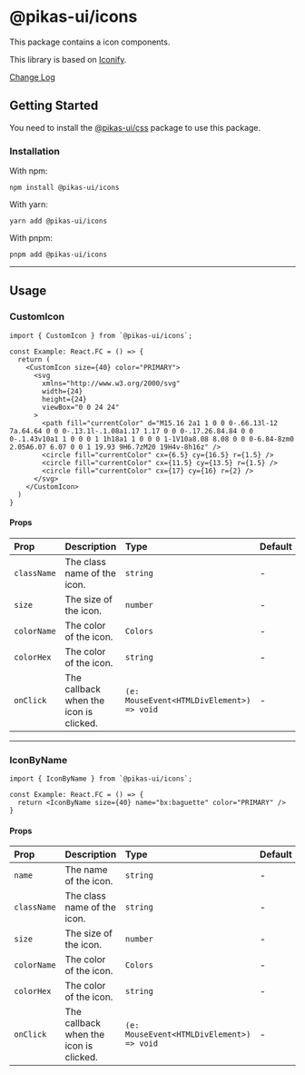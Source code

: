 

<NextSeo title="Icons" />

# @pikas-ui/icons

This package contains a icon components.

This library is based on [Iconify](https://iconify.design/).

<a href="https://github.com/Achaak/pikas/blob/main/packages/ui/icons/CHANGELOG.md">
  Change Log
</a>

## Getting Started

You need to install the <a href={cssLink}>@pikas-ui/css</a> package to use this package.

### Installation

With npm:

```
npm install @pikas-ui/icons
```

With yarn:

```
yarn add @pikas-ui/icons
```

With pnpm:

```
pnpm add @pikas-ui/icons
```

---

## Usage

### CustomIcon

<CustomIconExample />

```tsx
import { CustomIcon } from `@pikas-ui/icons`;

const Example: React.FC = () => {
  return (
    <CustomIcon size={40} color="PRIMARY">
      <svg
        xmlns="http://www.w3.org/2000/svg"
        width={24}
        height={24}
        viewBox="0 0 24 24"
      >
        <path fill="currentColor" d="M15.16 2a1 1 0 0 0-.66.13l-12 7a.64.64 0 0 0-.13.1l-.1.08a1.17 1.17 0 0 0-.17.26.84.84 0 0 0-.1.43v10a1 1 0 0 0 1 1h18a1 1 0 0 0 1-1V10a8.08 8.08 0 0 0-6.84-8zm0 2.05A6.07 6.07 0 0 1 19.93 9H6.7zM20 19H4v-8h16z" />
        <circle fill="currentColor" cx={6.5} cy={16.5} r={1.5} />
        <circle fill="currentColor" cx={11.5} cy={13.5} r={1.5} />
        <circle fill="currentColor" cx={17} cy={16} r={2} />
      </svg>
    </CustomIcon>
  )
}
```



#### Props

| Prop        | Description                            | Type                                      | Default |
| :---------- | :------------------------------------- | :---------------------------------------- | :------ |
| `className` | The class name of the icon.            | `string`                                  | -       |
| `size`      | The size of the icon.                  | `number`                                  | -       |
| `colorName` | The color of the icon.                 | `Colors`                                  | -       |
| `colorHex`  | The color of the icon.                 | `string`                                  | -       |
| `onClick`   | The callback when the icon is clicked. | `(e: MouseEvent<HTMLDivElement>) => void` | -       |

---

### IconByName

<IconByNameExample />

```tsx
import { IconByName } from `@pikas-ui/icons`;

const Example: React.FC = () => {
  return <IconByName size={40} name="bx:baguette" color="PRIMARY" />
}
```


#### Props

| Prop        | Description                            | Type                                      | Default |
| :---------- | :------------------------------------- | :---------------------------------------- | :------ |
| `name`      | The name of the icon.                  | `string`                                  | -       |
| `className` | The class name of the icon.            | `string`                                  | -       |
| `size`      | The size of the icon.                  | `number`                                  | -       |
| `colorName` | The color of the icon.                 | `Colors`                                  | -       |
| `colorHex`  | The color of the icon.                 | `string`                                  | -       |
| `onClick`   | The callback when the icon is clicked. | `(e: MouseEvent<HTMLDivElement>) => void` | -       |
